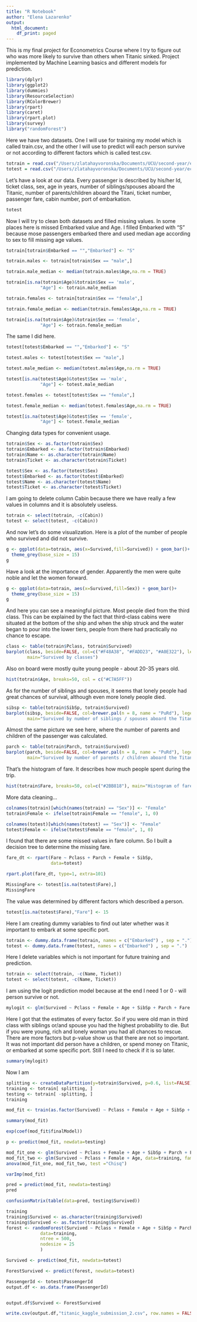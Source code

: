 ```yaml
---
title: "R Notebook"
author: "Elena Lazarenko"
output:
  html_document:
    df_print: paged
---
```


This is my final project for Econometrics Course where I try to figure out who was more likely to survive than others when Titanic sinked. Project implemented by Machine Learning basics and different models for prediction.
```r
library(dplyr)
library(ggplot2)
library(dummies)
library(ResourceSelection)
library(RColorBrewer)
library(rpart)
library(caret)
library(rpart.plot)
library(survey)
library("randomForest")
```

Here we have two datasets. One I will use for training my model which is called train.csv, and the other I will use to predict will each person survive or not according to different factors which is called test.csv.
```r
totrain = read.csv("/Users/zlatahayvoronska/Documents/UCU/second-year/econometrics/project/titanic/train.csv")
totest = read.csv("/Users/zlatahayvoronska/Documents/UCU/second-year/econometrics/project/titanic/test.csv")
```

Let's have a look at our data. Every passenger is described by his/her Id, ticket class, sex, age in years, number of siblings/spouses aboard the Titanic, number of parents/children aboard the Titani, ticket number, passenger fare, cabin number, port of embarkation.
```r
totest
```

Now I will try to clean both datasets and filled missing values. In some places here is missed Embarked value and Age. I filled Embarked with "S" because mose passengers embarked there and used median age according to sex to fill missing age values.
```r
totrain[totrain$Embarked == "","Embarked"] <- "S"

totrain.males <- totrain[totrain$Sex == "male",]

totrain.male_median <- median(totrain.males$Age,na.rm = TRUE)

totrain[is.na(totrain$Age)&totrain$Sex == 'male',
             "Age"] <- totrain.male_median

totrain.females <- totrain[totrain$Sex == "female",]

totrain.female_median <- median(totrain.females$Age,na.rm = TRUE)

totrain[is.na(totrain$Age)&totrain$Sex == 'female',
             "Age"] <- totrain.female_median

```

The same I did here.

```r
totest[totest$Embarked == "","Embarked"] <- "S"

totest.males <- totest[totest$Sex == "male",]

totest.male_median <- median(totest.males$Age,na.rm = TRUE)

totest[is.na(totest$Age)&totest$Sex == 'male',
             "Age"] <- totest.male_median

totest.females <- totest[totest$Sex == "female",]

totest.female_median <- median(totest.females$Age,na.rm = TRUE)

totest[is.na(totest$Age)&totest$Sex == 'female',
             "Age"] <- totest.female_median

```

Changing data types for convenient usage.

```r
totrain$Sex <- as.factor(totrain$Sex)
totrain$Embarked <- as.factor(totrain$Embarked)
totrain$Name <- as.character(totrain$Name)
totrain$Ticket <- as.character(totrain$Ticket)

totest$Sex <- as.factor(totest$Sex)
totest$Embarked <- as.factor(totest$Embarked)
totest$Name <- as.character(totest$Name)
totest$Ticket <- as.character(totest$Ticket)
```

I am going to delete column Cabin because there we have really a few values in columns and it is absolutely useless.

```r
totrain <- select(totrain, -c(Cabin))
totest <- select(totest, -c(Cabin))
```

And now let's do some visualization. Here is a plot of the number of people who survived and did not survive.

```r

g <- ggplot(data=totrain, aes(x=Survived,fill=Survived)) + geom_bar()+
  theme_grey(base_size = 15)
g
```

Have a look at the importance of gender. Apparently the men were quite noble and let the women forward.

```r
g <- ggplot(data=totrain, aes(x=Survived,fill=Sex)) + geom_bar()+
  theme_grey(base_size = 15)
g
```

And here you can see a meaningful picture. Most people died from the third class. This can be explained by the fact that third-class cabins were situated at the bottom of the ship and when the ship struck and the water began to pour into the lower tiers, people from there had practically no chance to escape.
```r
class <- table(totrain$Pclass, totrain$Survived)
barplot(class, beside=FALSE, col=c("#F48A38", "#FADD23", "#A0E322"), legend.text=TRUE, xlab="Survived", ylab="count",
        main="Survived by classes")
```

Also on board were mostly quite young people - about 20-35 years old.
```r
hist(totrain$Age, breaks=50, col = c("#C7A5FF"))
```

As for the number of siblings and spouses, it seems that lonely people had great chances of survival, although even more lonely people died.

```r
sibsp <- table(totrain$SibSp, totrain$Survived)
barplot(sibsp, beside=FALSE, col=brewer.pal(n = 8, name = "PuRd"), legend.text=TRUE, xlab="Survived", ylab="count",
        main="Survived by number of siblings / spouses aboard the Titanic")
```

Almost the same picture we see here, where the number of parents and children of the passenger was calculated.

```r
parch <- table(totrain$Parch, totrain$Survived)
barplot(parch, beside=FALSE, col=brewer.pal(n = 8, name = "PuRd"), legend.text=TRUE, xlab="Survived", ylab="count",
        main="Survived by number of parents / children aboard the Titanic")
```

That's the histogram of fare. It describes how much people spent during the trip.

```r
hist(totrain$Fare, breaks=50, col=c("#2BB818"), main="Histogram of fare", xlab="Fare")
```

More data cleaning...

```r
colnames(totrain)[which(names(totrain) == "Sex")] <- "Female"
totrain$Female <- ifelse(totrain$Female == "female", 1, 0)

colnames(totest)[which(names(totest) == "Sex")] <- "Female"
totest$Female <- ifelse(totest$Female == "female", 1, 0)
```

I found that there are some missed values in fare column. So I built a decision tree to determine the missing fare.

```r


fare_dt <- rpart(Fare ~ Pclass + Parch + Female + SibSp,
                 data=totest)

rpart.plot(fare_dt, type=1, extra=101)
```

```r
MissingFare <- totest[is.na(totest$Fare),]
MissingFare

```

The value was determined by different factors which described a person.
```r
totest[is.na(totest$Fare),"Fare"] <- 15
```

Here I am creating dummy variables to find out later whether was it important to embark at some specific port.

```r
totrain <- dummy.data.frame(totrain, names = c("Embarked") , sep = ".") 
totest <- dummy.data.frame(totest, names = c("Embarked") , sep = ".") 
```


Here I delete variables which is not important for future training and prediction.
```r
totrain <- select(totrain, -c(Name, Ticket))
totest <- select(totest, -c(Name, Ticket))

```

I am using the logit prediction model because at the end I need 1 or 0 - will person survive or not.
```r
mylogit <- glm(Survived ~ Pclass + Female + Age + SibSp + Parch + Fare + Embarked.C + Embarked.S, data = totrain, family = "binomial")

```

Here I got that the estimates of every factor. So if you were old man in third class with siblings or/and spouse you had the highest probability to die. But if you were young, rich and lonely woman you had all chances to rescue. There are more factors but p-value show us that there are not so important. It was not important did person have a children, or spend money on Titanic, or embarked at some specific port. Still I need to check if it is so later.
```r
summary(mylogit)
```

Now I am 
```r
splitting <- createDataPartition(y=totrain$Survived, p=0.6, list=FALSE)
training <- totrain[ splitting, ]
testing <- totrain[ -splitting, ]
training
```

```r
mod_fit <- train(as.factor(Survived) ~ Pclass + Female + Age + SibSp + Parch + Fare + Embarked.C + Embarked.S, data = training, method="glm", family="binomial", na.action=na.exclude)
```

```r
summary(mod_fit)
```

```r
exp(coef(mod_fit$finalModel))
```

```r
p <- predict(mod_fit, newdata=testing)
```


```r
mod_fit_one <- glm(Survived ~ Pclass + Female + Age + SibSp + Parch + Fare + Embarked.C + Embarked.S, data=training, family="binomial")
mod_fit_two <- glm(Survived ~ Pclass + Female + Age, data=training, family="binomial")
anova(mod_fit_one, mod_fit_two, test ="Chisq")
```

```r
varImp(mod_fit)
```


```r
pred = predict(mod_fit, newdata=testing)
pred

confusionMatrix(table(data=pred, testing$Survived))
```

```r

training
training$Survived <- as.character(training$Survived)
training$Survived <- as.factor(training$Survived)
forest <- randomForest(Survived ~ Pclass + Female + Age + SibSp + Parch + Fare + Embarked.C + Embarked.S,
             data=training,
             ntree = 500,
             nodesize = 25
             )
```


```r
Survived <- predict(mod_fit, newdata=totest)
```

```r
ForestSurvived <- predict(forest, newdata=totest)
```

```r
PassengerId <- totest$PassengerId
output.df <- as.data.frame(PassengerId)


output.df$Survived <- ForestSurvived

write.csv(output.df,"titanic_kaggle_submission_2.csv", row.names = FALSE)
```



